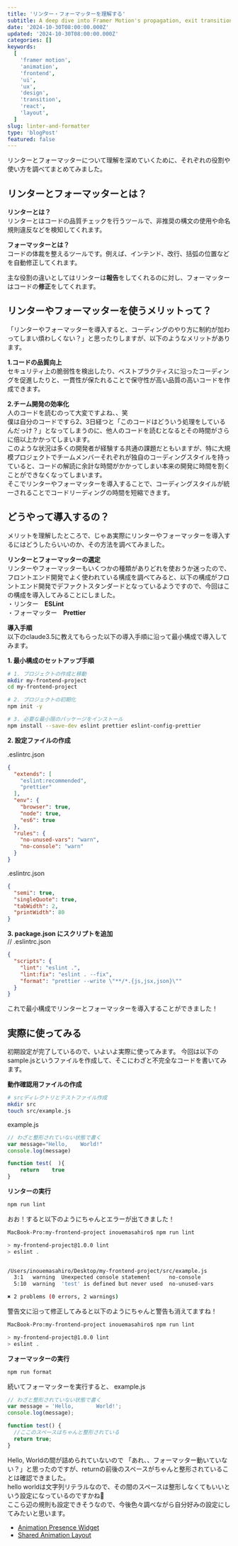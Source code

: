 ```yaml
---
title: 'リンター・フォーマッターを理解する'
subtitle: A deep dive into Framer Motion's propagation, exit transitions and layout animation patterns through curated examples and interactive playgrounds.
date: '2024-10-30T08:00:00.000Z'
updated: '2024-10-30T08:00:00.000Z'
categories: []
keywords:
  [
    'framer motion',
    'animation',
    'frontend',
    'ui',
    'ux',
    'design',
    'transition',
    'react',
    'layout',
  ]
slug: linter-and-formatter
type: 'blogPost'
featured: false
---
```


リンターとフォーマッターについて理解を深めていくために、それぞれの役割や使い方を調べてまとめてみました。

## リンターとフォーマッターとは？
**リンターとは？**<br />
リンターとはコードの品質チェックを行うツールで、非推奨の構文の使用や命名規則違反などを検知してくれます。

**フォーマッターとは？**<br />
コードの体裁を整えるツールです。例えば、インテンド、改行、括弧の位置などを自動修正してくれます。

主な役割の違いとしてはリンターは**報告**をしてくれるのに対し、フォーマッターはコードの**修正**をしてくれます。

## リンターやフォーマッターを使うメリットって？
「リンターやフォーマッターを導入すると、コーディングのやり方に制約が加わってしまい煩わしくない？」と思ったりしますが、以下のようなメリットがあります。

**1.コードの品質向上**<br />
セキュリティ上の脆弱性を検出したり、ベストプラクティスに沿ったコーディングを促進したりと、一貫性が保たれることで保守性が高い品質の高いコードを作成できます。

**2.チーム開発の効率化**<br />
人のコードを読むのって大変ですよね、、笑<br />
僕は自分のコードですら2、3日経つと「このコードはどういう処理をしているんだっけ？」となってしまうのに、他人のコードを読むとなるとその時間がさらに倍以上かかってしまいます。<br />
このような状況は多くの開発者が経験する共通の課題だともいますが、特に大規模プロジェクトでチームメンバーそれぞれが独自のコーディングスタイルを持っていると、コードの解読に余計な時間がかかってしまい本来の開発に時間を割くことができなくなってしまいます。<br />
そこでリンターやフォーマッターを導入することで、コーディングスタイルが統一されることでコードリーディングの時間を短縮できます。

## どうやって導入するの？
メリットを理解したところで、じゃあ実際にリンターやフォーマッターを導入するにはどうしたらいいのか、その方法を調べてみました。

**リンターとフォーマッターの選定**<br />
リンターやフォーマッターもいくつかの種類がありどれを使おうか迷ったので、フロントエンド開発でよく使われている構成を調べてみると、以下の構成がフロントエンド開発でデファクトスタンダードとなっているようですので、今回はこの構成を導入してみることにしました。<br />
・リンター　**ESLint**<br />
・フォーマッター　**Prettier**

**導入手順**<br />
以下のclaude3.5に教えてもらった以下の導入手順に沿って最小構成で導入してみます。

**1. 最小構成のセットアップ手順**
```bash
# 1. プロジェクトの作成と移動
mkdir my-frontend-project
cd my-frontend-project

# 2. プロジェクトの初期化
npm init -y

# 3. 必要な最小限のパッケージをインストール
npm install --save-dev eslint prettier eslint-config-prettier
```

**2. 設定ファイルの作成**<br />

.eslintrc.json
```json
{
  "extends": [
    "eslint:recommended",
    "prettier"
  ],
  "env": {
    "browser": true,
    "node": true,
    "es6": true
  },
  "rules": {
    "no-unused-vars": "warn",
    "no-console": "warn"
  }
}
```

.eslintrc.json
```json
{
  "semi": true,
  "singleQuote": true,
  "tabWidth": 2,
  "printWidth": 80
}
```

**3. package.json にスクリプトを追加**<br />
// .eslintrc.json
```json
{
  "scripts": {
    "lint": "eslint .",
    "lint:fix": "eslint . --fix",
    "format": "prettier --write \"**/*.{js,jsx,json}\""
  }
}
```

これで最小構成でリンターとフォーマッターを導入することができました！

## 実際に使ってみる
初期設定が完了しているので、いよいよ実際に使ってみます。
今回は以下のsample.jsというファイルを作成して、そこにわざと不完全なコードを書いてみます。

**動作確認用ファイルの作成**

```bash
# srcディレクトリとテストファイル作成
mkdir src
touch src/example.js
```

example.js
```javascript
// わざと整形されていない状態で書く
var message="Hello,    World!"
console.log(message)

function test(  ){
    return    true
}
```

**リンターの実行**
```bash
npm run lint
```

おお！すると以下のようにちゃんとエラーが出てきました！

```bash
MacBook-Pro:my-frontend-project inouemasahiro$ npm run lint

> my-frontend-project@1.0.0 lint
> eslint .


/Users/inouemasahiro/Desktop/my-frontend-project/src/example.js
  3:1   warning  Unexpected console statement      no-console
  5:10  warning  'test' is defined but never used  no-unused-vars

✖ 2 problems (0 errors, 2 warnings)
```

警告文に沿って修正してみると以下のようにちゃんと警告も消えてますね！

```bash
MacBook-Pro:my-frontend-project inouemasahiro$ npm run lint

> my-frontend-project@1.0.0 lint
> eslint .
```

**フォーマッターの実行**
```bash
npm run format
```

続いてフォーマッターを実行すると、
example.js
```javascript
// わざと整形されていない状態で書く
var message = 'Hello,       World!';
console.log(message);

function test() {
  //ここのスペースはちゃんと整形されている
  return true;
}

```
Hello, Worldの間が詰められていないので
「あれ、、フォーマッター動いていない？」と思ったのですが、returnの前後のスペースがちゃんと整形されていることは確認できました。<br />
hello worldは文字列リテラルなので、その間のスペースは整形しなくてもいいという設定になっているのですかね🤔<br />
ここら辺の規則も設定できそうなので、今後色々調べながら自分好みの設定にしてみたいと思います。



- [Animation Presence Widget](https://github.com/MaximeHeckel/blog.maximeheckel.com/blob/3c8291d96bd9069d22bdcf26436abc75b7386a04/core/components/MDX/custom/Widgets/FramerMotionAnimatePresence.tsx)
- [Shared Animation Layout](https://github.com/MaximeHeckel/blog.maximeheckel.com/blob/b5429b983bdc3cedd24a021f6f2fb932df57514e/core/components/MDX/custom/Widgets/FramerMotionAnimationLayout.tsx)
